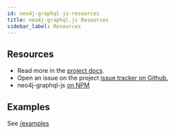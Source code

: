 ```yaml
---
id: neo4j-graphql-js-resources
title: neo4j-graphql.js Resources
sidebar_label: Resources
---
```



## Resources

- Read more in the [project docs](https://github.com/neo4j-graphql/neo4j-graphql-js).
- Open an issue on the project [issue tracker on Github.](https://github.com/neo4j-graphql/neo4j-graphql-js/issues)
- neo4j-graphql-js [on NPM](https://www.npmjs.com/package/neo4j-graphql-js)

## Examples

See [/examples](https://github.com/neo4j-graphql/neo4j-graphql-js/tree/master/example/apollo-server)

<FeedbackWidget />
